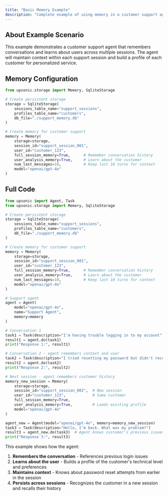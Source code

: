 ```yaml
---
title: "Basic Memory Example"
description: "Complete example of using memory in a customer support agent"
---
```


## About Example Scenario

This example demonstrates a customer support agent that remembers conversations and learns about users across multiple sessions. The agent will maintain context within each support session and build a profile of each customer for personalized service.

## Memory Configuration

```python
from upsonic.storage import Memory, SqliteStorage

# Create persistent storage
storage = SqliteStorage(
    sessions_table_name="support_sessions",
    profiles_table_name="customers",
    db_file="./support_memory.db"
)

# Create memory for customer support
memory = Memory(
    storage=storage,
    session_id="support_session_001",
    user_id="customer_123",
    full_session_memory=True,      # Remember conversation history
    user_analysis_memory=True,     # Learn about the customer
    num_last_messages=10,          # Keep last 10 turns for context
    model="openai/gpt-4o"
)
```

## Full Code

```python
from upsonic import Agent, Task
from upsonic.storage import Memory, SqliteStorage

# Create persistent storage
storage = SqliteStorage(
    sessions_table_name="support_sessions",
    profiles_table_name="customers",
    db_file="./support_memory.db"
)

# Create memory for customer support
memory = Memory(
    storage=storage,
    session_id="support_session_001",
    user_id="customer_123",
    full_session_memory=True,      # Remember conversation history
    user_analysis_memory=True,     # Learn about the customer
    num_last_messages=10,          # Keep last 10 turns for context
    model="openai/gpt-4o"
)

# Support agent
agent = Agent(
    model="openai/gpt-4o",
    name="Support Agent",
    memory=memory
)

# Conversation 1
task1 = Task(description="I'm having trouble logging in to my account")
result1 = agent.do(task1)
print("Response 1:", result1)

# Conversation 2 - agent remembers context and user
task2 = Task(description="I tried resetting my password but didn't receive the email")
result2 = agent.do(task2)
print("Response 2:", result2)

# Next session - agent remembers customer history
memory_new_session = Memory(
    storage=storage,
    session_id="support_session_002",  # New session
    user_id="customer_123",            # Same customer
    full_session_memory=True,
    user_analysis_memory=True,         # Loads existing profile
    model="openai/gpt-4o"
)

agent_new = Agent(model="openai/gpt-4o", memory=memory_new_session)
task3 = Task(description="Hello, I'm back. What was my problem?")
result3 = agent_new.do(task3)  # Agent knows customer's previous issues
print("Response 3:", result3)
```

This example shows how the agent:
1. **Remembers the conversation** - References previous login issues
2. **Learns about the user** - Builds a profile of the customer's technical level and preferences
3. **Maintains context** - Knows about password reset attempts from earlier in the session
4. **Persists across sessions** - Recognizes the customer in a new session and recalls their history
